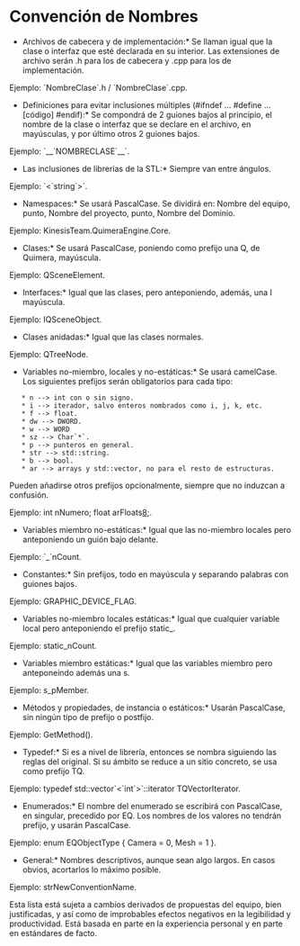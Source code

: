 = Convención de Nombres =

*Archivos de cabecera y de implementación:* Se llaman igual que la clase o interfaz que esté declarada en su interior. Las extensiones de archivo serán .h para los de cabecera y .cpp para los de implementación.

Ejemplo: `NombreClase`.h / `NombreClase`.cpp.

*Definiciones para evitar inclusiones múltiples (#ifndef ... #define ... [código] #endif):* Se compondrá de 2 guiones bajos al principio, el nombre de la clase o interfaz que se declare en el archivo, en mayúsculas, y por último otros 2 guiones bajos.

Ejemplo: `__`NOMBRECLASE`__`.

*Las inclusiones de librerías de la STL:* Siempre van entre ángulos.

Ejemplo: `<`string`>`.

*Namespaces:* Se usará PascalCase. Se dividirá en: Nombre del equipo, punto, Nombre del proyecto, punto, Nombre del Dominio.

Ejemplo: KinesisTeam.QuimeraEngine.Core.

*Clases:* Se usará PascalCase, poniendo como prefijo una Q, de Quimera, mayúscula. 

Ejemplo: QSceneElement.

*Interfaces:* Igual que las clases, pero anteponiendo, además, una I mayúscula.

Ejemplo: IQSceneObject.

*Clases anidadas:* Igual que las clases normales.

Ejemplo: QTreeNode.

*Variables no-miembro, locales y no-estáticas:* Se usará camelCase. Los siguientes prefijos serán obligatorios para cada tipo:

    * n --> int con o sin signo.
    * i --> iterador, salvo enteros nombrados como i, j, k, etc.
    * f --> float.
    * dw --> DWORD.
    * w --> WORD
    * sz --> Char`*`.
    * p --> punteros en general.
    * str --> std::string.
    * b --> bool.
    * ar --> arrays y std::vector, no para el resto de estructuras.


Pueden añadirse otros prefijos opcionalmente, siempre que no induzcan a confusión.

Ejemplo: int nNumero; float arFloats[[ 8 ]];.

*Variables miembro no-estáticas:* Igual que las no-miembro locales pero anteponiendo un guión bajo delante.

Ejemplo: `_`nCount.

*Constantes:* Sin prefijos, todo en mayúscula y separando palabras con guiones bajos.

Ejemplo: GRAPHIC_DEVICE_FLAG.

*Variables no-miembro locales estáticas:* Igual que cualquier variable local pero anteponiendo el prefijo static_.

Ejemplo: static_nCount.

*Variables miembro estáticas:* Igual que las variables miembro pero anteponeindo además una s.

Ejemplo: s_pMember.

*Métodos y propiedades, de instancia o estáticos:* Usarán PascalCase, sin ningún tipo de prefijo o postfijo.

Ejemplo: GetMethod().

*Typedef:* Si es a nivel de librería, entonces se nombra siguiendo las reglas del original. Si su ámbito se reduce a un sitio concreto, se usa como prefijo TQ.

Ejemplo: typedef std::vector`<`int`>`::iterator TQVectorIterator.

*Enumerados:* El nombre del enumerado se escribirá con PascalCase, en singular, precedido por EQ. Los nombres de los valores no tendrán prefijo, y usarán PascalCase.

Ejemplo: enum EQObjectType { Camera = 0, Mesh = 1 }.

*General:* Nombres descriptivos, aunque sean algo largos. En casos obvios, acortarlos lo máximo posible.

Ejemplo: strNewConventionName.


Esta lista está sujeta a cambios derivados de propuestas del equipo, bien justificadas, y así como de improbables efectos negativos en la legibilidad y productividad. Está basada en parte en la experiencia personal y en parte en estándares de facto.